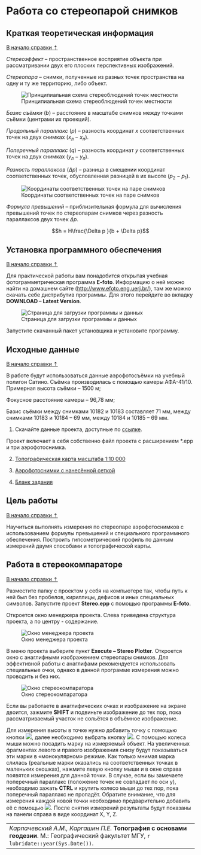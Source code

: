 # Работа со стереопарой снимков {#stereo}

## Краткая теоретическая информация {#stereo-theory}
[В начало справки ⇡](#stereo)

_Стереоэффект_ – пространственное восприятие объекта при рассматривании двух его плоских перспективных изображений.

_Стереопара_ – снимки, полученные из разных точек пространства на одну и ту же территорию, либо объект.

![Принципиальная схема стереоблюдений точек местности](images\Stereo\stereopair.png)

_Базис съёмки_ ($b$) – расстояние в масштабе снимков между точками съёмки (центрами их проекций).

_Продольный параллакс_ ($p$) – разность координат $x$ соответственных точек на двух снимках ($x_л - x_п$).

_Поперечный параллакс_ ($q$) – разность координат $y$ соответственных точек на двух снимках ($y_л - y_п$).

_Разность параллаксов_ ($\Delta p$) – разница в смещении координат соответственных точек, обусловленная разницей в их высоте ($p_2 - p_1$).

![Координаты соответственных точек на паре снимков](images\Stereo\parallax.png)

_Формула превышений_ – приблизительная формула для вычисления превышений точек по стереопарам снимков через разность параллаксов двух точек $\Delta p$.

$$h = H\frac{\Delta p }{b + \Delta p}$$

## Установка программного обеспечения {#stereo-soft}
[В начало справки ⇡](#stereo)

Для практической работы вам понадобится открытая учебная фотограмметрическая программа **E-foto**. Информацию о ней можно найти на домашнем сайте ([http://www.efoto.eng.uerj.br/](http://www.efoto.eng.uerj.br/){target="_blank"}), там же можно скачать себе дистрибутив программы. Для этого перейдите во вкладку **DOWNLOAD – Latest Version**.

![Страница для загрузки программы и данных](images\Stereo\Download.png)

Запустите скачанный пакет установщика и установите программу.

## Исходные данные {#stereo-initial}
[В начало справки ⇡](#stereo)

В работе будут использоваться данные аэрофотосъёмки на учебный полигон Сатино. Съёмка производилась с помощью камеры АФА-41/10.
Примерная высота съёмки – 1500 м;

Фокусное расстояние камеры – 96,78 мм;

Базис съёмки между снимками 10182 и 10183 составляет 71 мм, между снимками 10183 и 10184 – 69 мм, между 10184 и 10185 – 69 мм.

1) Скачайте данные проекта, доступные по [ссылке](https://yadi.sk/d/3a5RAakJsZoAYg){target="_blank"}.

Проект включает в себя собственно файл проекта с расширением *.epp и три аэрофотоснимка.

2) [Топографическая карта масштаба 1:10 000](https://yadi.sk/i/gX-dbnhTKGme_A){target="_blank"}

3) [Аэрофотоснимки с нанесённой сеткой](https://yadi.sk/d/dzFeiJ2zVdx_Hw){target="_blank"}

4) [Бланк задания](https://yadi.sk/i/wJ_0jiAc-nkO6A){target="_blank"}

## Цель работы {#stereo-task}
[В начало справки ⇡](#stereo)

Научиться выполнять измерения по стереопаре аэрофотоснимков с использованием формулы превышений и специального программного обеспечения. Построить гипсометрический профиль по данным измерений двумя способами и топографической карты.

## Работа в стереокомпараторе {#stereo-stereoplotter}
[В начало справки ⇡](#stereo)

Разместите папку с проектом у себя на компьютере так, чтобы путь к ней был без пробелов, кириллицы, дефисов и иных специальных символов. Запустите проект **Stereo.epp** с помощью программы **E-foto**.

Откроется окно менеджера проекта. Слева приведена структура проекта, а по центру - содержание.

![Окно менеджера проекта](images\stereo\Project_Manager.png)

В меню проекта выберите пункт **Execute – Stereo Plotter**. Откроется окно с анаглифными изображением стереопары снимков. Для эффективной работы с анаглифами рекомендуется использовать специальные очки, однако в данной программе измерения можно проводить и без них.

![Окно стереокомпаратора](images\stereo\Stereoplotter.png)

Если вы работаете в анаглифических очках и изображение на экране двоится, зажмите **SHIFT** и подвиньте изображение до тех пор, пока рассматриваемый участок не сольётся в объёмное изображение.

Для измерения высоты в точке нужно добавить точку с помощью кнопки ![](images\stereo\Add_Point.png), далее необходимо выбрать кнопку ![](images\stereo\Measure.png). С помощью колеса мыши можно посадить марку на измеряемый объект. На увеличенных фрагментах левого и правого изображения снизу будут показываться эти марки в «монокулярном» режиме. Как только мнимая марка слилась (реальные марки оказались на соответственных точках в маленьких окошках), нажмите левую кнопку мыши и в окне справа появятся измерения для данной точки. В случае, если вы замечаете поперечный параллакс (положение точек не совпадает по оси y), необходимо зажать **CTRL** и крутить колесо мыши до тех пор, пока поперечный параллакс не пропадёт. Обратите внимание, что для измерения каждой новой точки необходимо предварительно добавить её с помощью ![](images\stereo\Add_Point.png). После снятия измерений результаты будут показаны на панели справа в виде координат X, Y, Z.

----
_Карпачевский А.М., Каргашин П.Е._ **Топография с основами геодезии**. М.: Географический факультет МГУ, `r lubridate::year(Sys.Date())`.
----